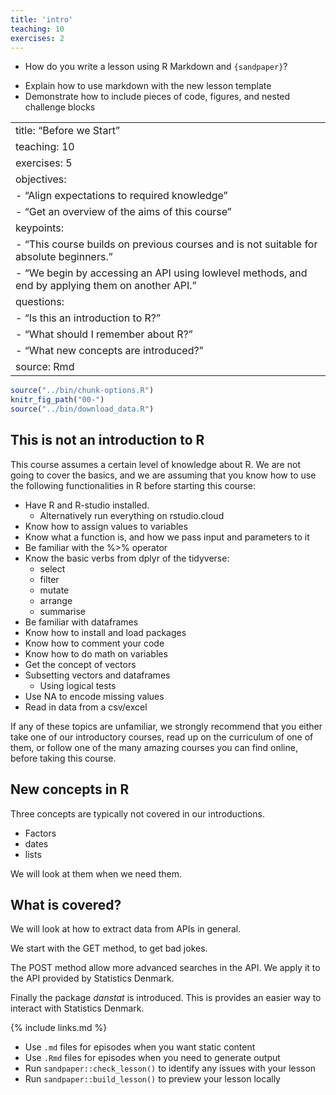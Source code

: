 ```yaml
---
title: 'intro'
teaching: 10
exercises: 2
---
```


:::::::::::::::::::::::::::::::::::::: questions 

- How do you write a lesson using R Markdown and `{sandpaper}`?

::::::::::::::::::::::::::::::::::::::::::::::::

::::::::::::::::::::::::::::::::::::: objectives

- Explain how to use markdown with the new lesson template
- Demonstrate how to include pieces of code, figures, and nested challenge blocks

::::::::::::::::::::::::::::::::::::::::::::::::

---
title: "Before we Start"
teaching: 10
exercises: 5
objectives:
- "Align expectations to required knowledge"
- "Get an overview of the aims of this course"
keypoints:
- "This course builds on previous courses and is not suitable for absolute beginners."
- "We begin by accessing an API using lowlevel methods, and end by applying them on another API."
questions:
- "Is this an introduction to R?"
- "What should I remember about R?"
- "What new concepts are introduced?"
source: Rmd
---

```r
source("../bin/chunk-options.R")
knitr_fig_path("00-")
source("../bin/download_data.R")
```

## This is not an introduction to R

This course assumes a certain level of knowledge about R. We are not going
to cover the basics, and we are assuming that you know how to use the following  functionalities in R before starting this course:

- Have R and R-studio installed. 
    - Alternatively run everything on rstudio.cloud
- Know how to assign values to variables
- Know what a function is, and how we pass input and parameters to it
- Be familiar with the %>% operator
- Know the basic verbs from dplyr of the tidyverse:
    - select
    - filter
    - mutate
    - arrange
    - summarise
- Be familiar with dataframes
- Know how to install and load packages
- Know how to comment your code
- Know how to do math on variables
- Get the concept of vectors
- Subsetting vectors and dataframes
    - Using logical tests
- Use NA to encode missing values
- Read in data from a csv/excel

If any of these topics are unfamiliar, we strongly recommend that you either 
take one of our introductory courses, read up on the curriculum of one of them, 
or follow one of the many amazing courses you can find online, before taking 
this course.


## New concepts in R
Three concepts are typically not covered in our introductions.

- Factors
- dates
- lists

We will look at them when we need them.

## What is covered?

We will look at how to extract data from APIs in general. 

We start with the GET method, to get bad jokes.

The POST method allow more advanced searches in the API. We apply it to
the API provided by Statistics Denmark.

Finally the package *danstat* is introduced. This is provides an easier way to interact
with Statistics Denmark.




{% include links.md %}


::::::::::::::::::::::::::::::::::::: keypoints 

- Use `.md` files for episodes when you want static content
- Use `.Rmd` files for episodes when you need to generate output
- Run `sandpaper::check_lesson()` to identify any issues with your lesson
- Run `sandpaper::build_lesson()` to preview your lesson locally

::::::::::::::::::::::::::::::::::::::::::::::::

